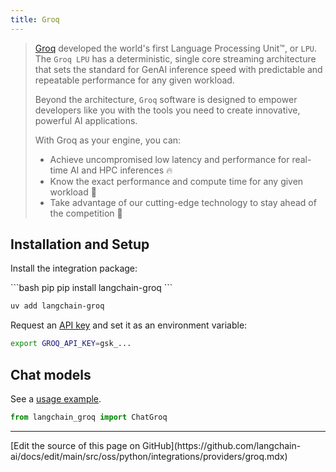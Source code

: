 ```yaml
---
title: Groq
---
```


>[Groq](https://groq.com) developed the world's first Language Processing Unit™, or `LPU`.
> The `Groq LPU` has a deterministic, single core streaming architecture that sets the standard
> for GenAI inference speed with predictable and repeatable performance for any given workload.
>
>Beyond the architecture, `Groq` software is designed to empower developers like you with
> the tools you need to create innovative, powerful AI applications.
>
>With Groq as your engine, you can:
>* Achieve uncompromised low latency and performance for real-time AI and HPC inferences 🔥
>* Know the exact performance and compute time for any given workload 🔮
>* Take advantage of our cutting-edge technology to stay ahead of the competition 💪


## Installation and Setup

Install the integration package:

<CodeGroup>
```bash pip
pip install langchain-groq
```

```bash uv
uv add langchain-groq
```
</CodeGroup>

Request an [API key](https://console.groq.com/login?utm_source=langchain&utm_content=provider_page) and set it as an environment variable:

```bash
export GROQ_API_KEY=gsk_...
```

## Chat models

See a [usage example](/oss/python/integrations/chat/groq).

```python
from langchain_groq import ChatGroq
```

---

<Callout icon="pen-to-square" iconType="regular">
  [Edit the source of this page on GitHub](https://github.com/langchain-ai/docs/edit/main/src/oss/python/integrations/providers/groq.mdx)
</Callout>
